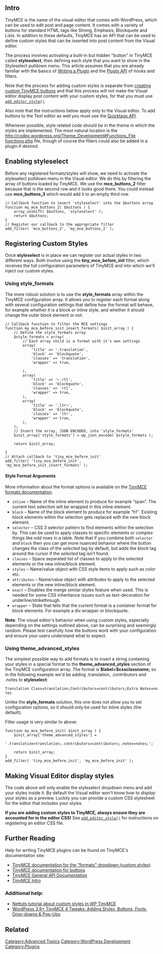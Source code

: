 ==Intro==
TinyMCE is the name of the visual editor that comes with WordPress, which can be used to edit post and page content. It comes with a variety of buttons for standard HTML tags like Strong, Emphasis, Blockquote and Lists. In addition to these defaults, TinyMCE has an API that can be used to define custom styles that can be inserted into post content from the Visual editor. 

The process involves activating a built-in but hidden "button" in TinyMCE called '''styleselect''', then defining each style that you want to show in the Styleselect pulldown menu. This article assumes that you are already familiar with the basics of [[Writing a Plugin]] and the [[Plugin API]] of hooks and filters. 

Note that the process for adding custom styles is separate from [[TinyMCE_Custom_Buttons | creating custom TinyMCE buttons]] and that this process will not make the Visual editor display post content with your custom styles, for that you must use [[Function_Reference/add_editor_style|<tt>add_editor_style()</tt>]].

Also note that the instructions below apply only to the Visual editor. To add buttons to the Text editor as well you must use the [[Quicktags API]].

Whenever possible, style related code should be in the theme in which the styles are implemented. The most natural location is the [[http://codex.wordpress.org/Theme_Development#Functions_File functions.php]] file, though of course the filters could also be added in a plugin if desired.

== Enabling styleselect ==

Before any registered formats/styles will show, we need to activate the styleselect pulldown menu in the Visual editor. We do this by filtering the array of buttons loaded by TinyMCE. We use the '''mce_buttons_2''' filter because that is the second row and it looks good there. You could instead use '''mce_buttons_3''' which would add it to an empty third row.

<pre>
// Callback function to insert 'styleselect' into the $buttons array
function my_mce_buttons_2( $buttons ) {
	array_unshift( $buttons, 'styleselect' );
	return $buttons;
}
// Register our callback to the appropriate filter
add_filter( 'mce_buttons_2', 'my_mce_buttons_2' );
</pre>

== Registering Custom Styles ==

Once '''styleselect''' is in place we can register our actual styles in two different ways. Both involve using the '''tiny_mce_before_init''' filter, which receives the full configuration parameters of TinyMCE and into which we'll inject our custom styles.  

=== Using style_formats ===

The more robust solution is to use the '''style_formats''' array within the TinyMCE configuration array. It allows you to register each format along with several configuration settings that define how the format will behave, for example whether it is a block or inline style, and whether it should change the outer block element or not. 

<pre>
// Callback function to filter the MCE settings
function my_mce_before_init_insert_formats( $init_array ) {  
	// Define the style_formats array
	$style_formats = array(  
		// Each array child is a format with it's own settings
		array(  
			'title' => '.translation',  
			'block' => 'blockquote',  
			'classes' => 'translation',
			'wrapper' => true,
			
		),  
		array(  
			'title' => '⇠.rtl',  
			'block' => 'blockquote',  
			'classes' => 'rtl',
			'wrapper' => true,
		),
		array(  
			'title' => '.ltr⇢',  
			'block' => 'blockquote',  
			'classes' => 'ltr',
			'wrapper' => true,
		),
	);  
	// Insert the array, JSON ENCODED, into 'style_formats'
	$init_array['style_formats'] = wp_json_encode( $style_formats );  
	
	return $init_array;  
  
} 
// Attach callback to 'tiny_mce_before_init' 
add_filter( 'tiny_mce_before_init', 'my_mce_before_init_insert_formats' );  
</pre>

==== Style Format Arguments ====
More information about the format options is available on the [http://www.tinymce.com/wiki.php/Configuration:formats TinyMCE formats documentation].

* <tt>inline</tt> – Name of the inline element to produce for example “span”. The current text selection will be wrapped in this inline element.
* <tt>block</tt> – Name of the block element to produce for example “h1″. Existing block elements within the selection gets replaced with the new block element.
* <tt>selector</tt> – CSS 3 selector pattern to find elements within the selection by. This can be used to apply classes to specific elements or complex things like odd rows in a table. Note that if you combine both <tt>selector</tt> and <tt>block</tt> then you can get more nuanced behavior where the button changes the class of the ''selected'' tag by default, but adds the ''block'' tag around the cursor if the ''selected'' tag isn't found. 
* <tt>classes</tt> – Space separated list of classes to apply to the selected elements or the new inline/block element.
* <tt>styles</tt> – Name/value object with CSS style items to apply such as color etc.
* <tt>attributes</tt> – Name/value object with attributes to apply to the selected elements or the new inline/block element.
* <tt>exact</tt> – Disables the merge similar styles feature when used. This is needed for some CSS inheritance issues such as text-decoration for underline/strikethrough.
* <tt>wrapper</tt> – State that tells that the current format is a container format for block elements. For example a div wrapper or blockquote.

'''Note''': The visual editor's behavior when using custom styles, especially depending on the settings outlined above, can be surprising and seemingly random. Please test carefully how the buttons work with your configuration and ensure your users understand what to expect.

=== Using theme_advanced_styles ===

The simplest possible way to add formats is to insert a string containing your styles in a special format to the '''theme_advanced_styles''' section of the TinyMCE configuration array. The format is '''$label=$cssclassname;''' so in the following example we'd be adding .translation, .contributors and .notes to '''styleselect''':

 Translation Class=translation;Contributors=contributors;Extra Notes=notes

Unlike the '''style_formats''' solution, this one does not allow you to set configuration options, so it should only be used for inline styles (the default).

Filter usage is very similar to above:

<pre>
function my_mce_before_init( $init_array ) {
	$init_array['theme_advanced_styles'] =
            '.translation=translation;.contributors=contributors;.notes=notes;';

	return $init_array;
}
add_filter( 'tiny_mce_before_init', 'my_mce_before_init' );
</pre>

== Making Visual Editor display styles ==

The code above will only enable the styleselect dropdown menu and add your styles inside it. By default the Visual editor won't know how to ''display'' your styles as a preview. Luckily you can provide a custom CSS stylesheet for the editor that includes your styles. 

'''If you are adding custom styles to TinyMCE, always ensure they are accounted for in the editor CSS!''' See [[Function_Reference/add_editor_style|<tt>add_editor_style()</tt>]] for instructions on registering an editor CSS file. 

== Further Reading ==

Help for writing TinyMCE plugins can be found on TinyMCE's documentation site:
* [http://www.tinymce.com/wiki.php/Configuration:formats TinyMCE documentation for the "formats" dropdown (custom styles)]
* [http://www.tinymce.com/wiki.php/TinyMCE3x:Buttons/controls TinyMCE documentation for buttons]
* [http://www.tinymce.com/wiki.php/API3:tinymce.api.3.x TinyMCE General API Documentation]
* [http://www.tinymce.com/wiki.php/TinyMCE TinyMCE Intro]

===Additional help:===
* [http://wp.tutsplus.com/tutorials/theme-development/adding-custom-styles-in-wordpress-tinymce-editor/ Nettuts tutorial about custom styles in WP TinyMCE]
* [http://www.wpexplorer.com/wordpress-tinymce-tweaks/ WordPress 3.9+ TinyMCE 4 Tweaks: Adding Styles, Buttons, Fonts, Drop-downs & Pop-Ups]

== Related ==
{{TinyMCE API}}

[[Category:Advanced Topics]]
[[Category:WordPress Development]]
[[Category:Plugins]]